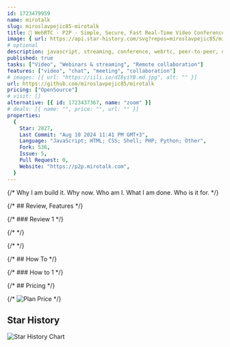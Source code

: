 ```yaml
---
id: 1723479959
name: mirotalk
slug: miroslavpejic85-mirotalk
title: 🚀 WebRTC - P2P - Simple, Secure, Fast Real-Time Video Conferences Up to 8k and 60fps, compatible with all browsers and platforms.
image: { url: https://api.star-history.com/svg?repos=miroslavpejic85/mirotalk }
# optional
description: javascript, streaming, conference, webrtc, peer-to-peer, decentralized, sharing, p2p, meeting, whiteboard, screensharing, video-call, conferencing, video-conferencing, hacktoberfest, html-css-javascript, webrtc-call, webrtc-video, video-chat, mirotalk,  ,
published: true
tasks: ["Video", "Webinars & streaming", "Remote collaboration"]
features: ["video", "chat", "meeting", "collaboration"]
# images: [{ url: "https://iili.io/dI8yiYB.md.jpg", alt: "" }]
url: https://github.com/miroslavpejic85/mirotalk
pricing: ["OpenSource"]
# visit: []
alternative: [{ id: 1723437367, name: "zoom" }]
# deals: [{ name: "", price: "", url: "" }]
properties:
  {
    Star: 2827,
    Last Commit: "Aug 10 2024 11:41 PM GMT+3",
    Language: "JavaScript; HTML; CSS; Shell; PHP; Python; Other",
    Fork: 536,
    Issue: 5,
    Pull Request: 0,
    Website: "https://p2p.mirotalk.com",
  }
---
```


{/* Why I am build it. Why now. Who am I. What I am done. Who is it for. */}

{/* ## Review, Features */}

{/* ### Review 1 */}

{/* <DetailYoutube videoId="" startTime={0} /> */}

{/* <Twitters ids=[] /> */}

{/* ## How To */}

{/* ### How to 1 */}

{/* ## Pricing */}

{/* <Img src="" alt="Plan Price" /> */}

## Star History

![Star History Chart](https://api.star-history.com/svg?repos=miroslavpejic85/mirotalk)
